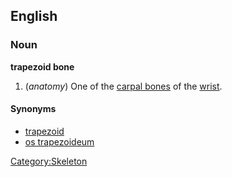 {{wikipedia}}
==English==
===Noun===
'''trapezoid bone'''

# (''anatomy'') One of the [[carpal bone]]s of the [[wrist]].

====Synonyms====
*[[trapezoid]]
*[[os trapezoideum]]

[[Category:Skeleton]]